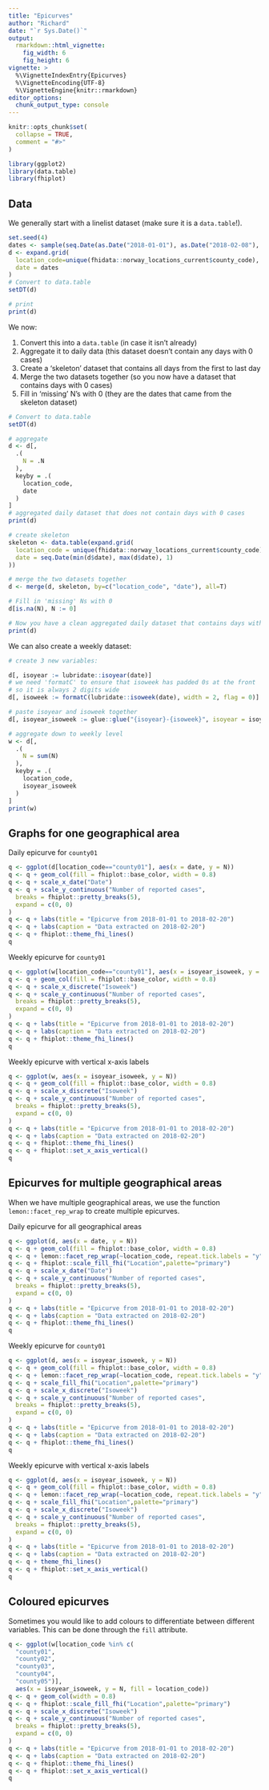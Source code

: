 ```yaml
---
title: "Epicurves"
author: "Richard"
date: "`r Sys.Date()`"
output:
  rmarkdown::html_vignette:
    fig_width: 6
    fig_height: 6
vignette: >
  %\VignetteIndexEntry{Epicurves}
  %\VignetteEncoding{UTF-8}
  %\VignetteEngine{knitr::rmarkdown}
editor_options: 
  chunk_output_type: console
---
```


```r
knitr::opts_chunk$set(
  collapse = TRUE,
  comment = "#>"
)
```

```r
library(ggplot2)
library(data.table)
library(fhiplot)
```

## Data

We generally start with a linelist dataset (make sure it is a `data.table`!).

```r
set.seed(4)
dates <- sample(seq.Date(as.Date("2018-01-01"), as.Date("2018-02-08"), 1), 20000, replace = T)
d <- expand.grid(
  location_code=unique(fhidata::norway_locations_current$county_code),
  date = dates
)
# Convert to data.table
setDT(d)

# print
print(d)
```

We now:

1. Convert this into a `data.table` (in case it isn't already)
2. Aggregate it to daily data (this dataset doesn't contain any days with 0 cases)
3. Create a 'skeleton' dataset that contains all days from the first to last day
4. Merge the two datasets together (so you now have a dataset that contains days with 0 cases)
5. Fill in 'missing' N's with 0 (they are the dates that came from the skeleton dataset)

```r
# Convert to data.table
setDT(d)

# aggregate
d <- d[,
  .(
    N = .N
  ),
  keyby = .(
    location_code,
    date
  )
]
# aggregated daily dataset that does not contain days with 0 cases
print(d)

# create skeleton
skeleton <- data.table(expand.grid(
  location_code = unique(fhidata::norway_locations_current$county_code),
  date = seq.Date(min(d$date), max(d$date), 1)
))

# merge the two datasets together
d <- merge(d, skeleton, by=c("location_code", "date"), all=T)

# Fill in 'missing' Ns with 0
d[is.na(N), N := 0]

# Now you have a clean aggregated daily dataset that contains days with 0 cases!
print(d)
```

We can also create a weekly dataset:

```r
# create 3 new variables:

d[, isoyear := lubridate::isoyear(date)]
# we need 'formatC' to ensure that isoweek has padded 0s at the front
# so it is always 2 digits wide
d[, isoweek := formatC(lubridate::isoweek(date), width = 2, flag = 0)]

# paste isoyear and isoweek together
d[, isoyear_isoweek := glue::glue("{isoyear}-{isoweek}", isoyear = isoyear, isoweek = isoweek)]

# aggregate down to weekly level
w <- d[,
  .(
    N = sum(N)
  ),
  keyby = .(
    location_code,
    isoyear_isoweek
  )
]
print(w)
```

## Graphs for one geographical area

Daily epicurve for `county01`

```r
q <- ggplot(d[location_code=="county01"], aes(x = date, y = N))
q <- q + geom_col(fill = fhiplot::base_color, width = 0.8)
q <- q + scale_x_date("Date")
q <- q + scale_y_continuous("Number of reported cases",
  breaks = fhiplot::pretty_breaks(5),
  expand = c(0, 0)
)
q <- q + labs(title = "Epicurve from 2018-01-01 to 2018-02-20")
q <- q + labs(caption = "Data extracted on 2018-02-20")
q <- q + fhiplot::theme_fhi_lines()
q
```

Weekly epicurve for `county01`

```r
q <- ggplot(w[location_code=="county01"], aes(x = isoyear_isoweek, y = N))
q <- q + geom_col(fill = fhiplot::base_color, width = 0.8)
q <- q + scale_x_discrete("Isoweek")
q <- q + scale_y_continuous("Number of reported cases",
  breaks = fhiplot::pretty_breaks(5),
  expand = c(0, 0)
)
q <- q + labs(title = "Epicurve from 2018-01-01 to 2018-02-20")
q <- q + labs(caption = "Data extracted on 2018-02-20")
q <- q + fhiplot::theme_fhi_lines()
q
```

Weekly epicurve with vertical x-axis labels

```r
q <- ggplot(w, aes(x = isoyear_isoweek, y = N))
q <- q + geom_col(fill = fhiplot::base_color, width = 0.8)
q <- q + scale_x_discrete("Isoweek")
q <- q + scale_y_continuous("Number of reported cases",
  breaks = fhiplot::pretty_breaks(5),
  expand = c(0, 0)
)
q <- q + labs(title = "Epicurve from 2018-01-01 to 2018-02-20")
q <- q + labs(caption = "Data extracted on 2018-02-20")
q <- q + fhiplot::theme_fhi_lines()
q <- q + fhiplot::set_x_axis_vertical()
q
```

## Epicurves for multiple geographical areas

When we have multiple geographical areas, we use the function `lemon::facet_rep_wrap` to create multiple epicurves.

Daily epicurve for all geographical areas

```r
q <- ggplot(d, aes(x = date, y = N))
q <- q + geom_col(fill = fhiplot::base_color, width = 0.8)
q <- q + lemon::facet_rep_wrap(~location_code, repeat.tick.labels = "y")
q <- q + fhiplot::scale_fill_fhi("Location",palette="primary")
q <- q + scale_x_date("Date")
q <- q + scale_y_continuous("Number of reported cases",
  breaks = fhiplot::pretty_breaks(5),
  expand = c(0, 0)
)
q <- q + labs(title = "Epicurve from 2018-01-01 to 2018-02-20")
q <- q + labs(caption = "Data extracted on 2018-02-20")
q <- q + fhiplot::theme_fhi_lines()
q
```

Weekly epicurve for `county01`

```r
q <- ggplot(d, aes(x = isoyear_isoweek, y = N))
q <- q + geom_col(fill = fhiplot::base_color, width = 0.8)
q <- q + lemon::facet_rep_wrap(~location_code, repeat.tick.labels = "y")
q <- q + scale_fill_fhi("Location",palette="primary")
q <- q + scale_x_discrete("Isoweek")
q <- q + scale_y_continuous("Number of reported cases",
  breaks = fhiplot::pretty_breaks(5),
  expand = c(0, 0)
)
q <- q + labs(title = "Epicurve from 2018-01-01 to 2018-02-20")
q <- q + labs(caption = "Data extracted on 2018-02-20")
q <- q + fhiplot::theme_fhi_lines()
q
```

Weekly epicurve with vertical x-axis labels

```r
q <- ggplot(d, aes(x = isoyear_isoweek, y = N))
q <- q + geom_col(fill = fhiplot::base_color, width = 0.8)
q <- q + lemon::facet_rep_wrap(~location_code, repeat.tick.labels = "y")
q <- q + scale_fill_fhi("Location",palette="primary")
q <- q + scale_x_discrete("Isoweek")
q <- q + scale_y_continuous("Number of reported cases",
  breaks = fhiplot::pretty_breaks(5),
  expand = c(0, 0)
)
q <- q + labs(title = "Epicurve from 2018-01-01 to 2018-02-20")
q <- q + labs(caption = "Data extracted on 2018-02-20")
q <- q + theme_fhi_lines()
q <- q + fhiplot::set_x_axis_vertical()
q
```

## Coloured epicurves

Sometimes you would like to add colours to differentiate between different variables. This can be done through the `fill` attribute.

```r
q <- ggplot(w[location_code %in% c(
  "county01",
  "county02",
  "county03",
  "county04",
  "county05")], 
  aes(x = isoyear_isoweek, y = N, fill = location_code))
q <- q + geom_col(width = 0.8)
q <- q + fhiplot::scale_fill_fhi("Location",palette="primary")
q <- q + scale_x_discrete("Isoweek")
q <- q + scale_y_continuous("Number of reported cases",
  breaks = fhiplot::pretty_breaks(5),
  expand = c(0, 0)
)
q <- q + labs(title = "Epicurve from 2018-01-01 to 2018-02-20")
q <- q + labs(caption = "Data extracted on 2018-02-20")
q <- q + fhiplot::theme_fhi_lines()
q <- q + fhiplot::set_x_axis_vertical()
q
```
